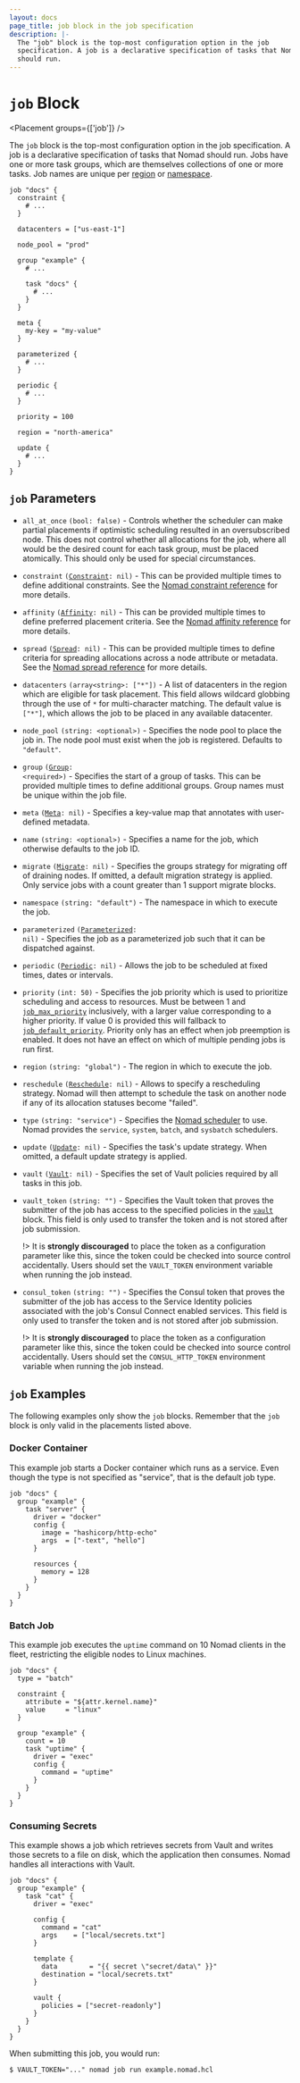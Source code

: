 ```yaml
---
layout: docs
page_title: job block in the job specification
description: |-
  The "job" block is the top-most configuration option in the job
  specification. A job is a declarative specification of tasks that Nomad
  should run.
---
```


# `job` Block

<Placement groups={['job']} />

The `job` block is the top-most configuration option in the job specification.
A job is a declarative specification of tasks that Nomad should run. Jobs have
one or more task groups, which are themselves collections of one or more tasks.
Job names are unique per [region][region] or [namespace][namespace].

```hcl
job "docs" {
  constraint {
    # ...
  }

  datacenters = ["us-east-1"]

  node_pool = "prod"

  group "example" {
    # ...

    task "docs" {
      # ...
    }
  }

  meta {
    my-key = "my-value"
  }

  parameterized {
    # ...
  }

  periodic {
    # ...
  }

  priority = 100

  region = "north-america"

  update {
    # ...
  }
}
```

## `job` Parameters

- `all_at_once` `(bool: false)` - Controls whether the scheduler can make
  partial placements if optimistic scheduling resulted in an oversubscribed
  node. This does not control whether all allocations for the job, where all
  would be the desired count for each task group, must be placed atomically.
  This should only be used for special circumstances.

- `constraint` <code>([Constraint][constraint]: nil)</code> -
  This can be provided multiple times to define additional constraints. See the
  [Nomad constraint reference][constraint] for more
  details.

- `affinity` <code>([Affinity][affinity]: nil)</code> -
  This can be provided multiple times to define preferred placement criteria. See the
  [Nomad affinity reference][affinity] for more
  details.

- `spread` <code>([Spread][spread]: nil)</code> - This can be provided multiple times
  to define criteria for spreading allocations across a node attribute or metadata.
  See the [Nomad spread reference][spread] for more details.

- `datacenters` `(array<string>: ["*"])` - A list of datacenters in the region
  which are eligible for task placement. This field allows wildcard globbing
  through the use of `*` for multi-character matching. The default value is
  `["*"]`, which allows the job to be placed in any available datacenter.

- `node_pool` `(string: <optional>)` - Specifies the node pool to place the job
  in. The node pool must exist when the job is registered. Defaults to `"default"`.

- `group` <code>([Group][group]: &lt;required&gt;)</code> - Specifies the start of a
  group of tasks. This can be provided multiple times to define additional
  groups. Group names must be unique within the job file.

- `meta` <code>([Meta][]: nil)</code> - Specifies a key-value map that annotates
  with user-defined metadata.

- `name` `(string: <optional>)` - Specifies a name for the job, which otherwise
  defaults to the job ID.

- `migrate` <code>([Migrate][]: nil)</code> - Specifies the groups strategy for
  migrating off of draining nodes. If omitted, a default migration strategy is
  applied. Only service jobs with a count greater than 1 support migrate blocks.

- `namespace` `(string: "default")` - The namespace in which to execute the job.

- `parameterized` <code>([Parameterized][parameterized]: nil)</code> - Specifies
  the job as a parameterized job such that it can be dispatched against.

- `periodic` <code>([Periodic][]: nil)</code> - Allows the job to be scheduled
  at fixed times, dates or intervals.

- `priority` `(int: 50)` - Specifies the job priority which is used to
  prioritize scheduling and access to resources.
  Must be between 1 and [`job_max_priority`] inclusively,
  with a larger value corresponding to a higher priority.
  If value 0 is provided this will fallback to [`job_default_priority`].
  Priority only has an effect when job preemption is enabled.
  It does not have an effect on which of multiple pending jobs is run first.

- `region` `(string: "global")` - The region in which to execute the job.

- `reschedule` <code>([Reschedule][]: nil)</code> - Allows to specify a
  rescheduling strategy. Nomad will then attempt to schedule the task on another
  node if any of its allocation statuses become "failed".

- `type` `(string: "service")` - Specifies the [Nomad scheduler][scheduler] to
  use. Nomad provides the `service`, `system`, `batch`, and `sysbatch` schedulers.

- `update` <code>([Update][update]: nil)</code> - Specifies the task's update
  strategy. When omitted, a default update strategy is applied.

- `vault` <code>([Vault][]: nil)</code> - Specifies the set of Vault policies
  required by all tasks in this job.

- `vault_token` `(string: "")` - Specifies the Vault token that proves the
  submitter of the job has access to the specified policies in the
  [`vault`][vault] block. This field is only used to transfer the token and is
  not stored after job submission.

  !> It is **strongly discouraged** to place the token as a configuration
  parameter like this, since the token could be checked into source control
  accidentally. Users should set the `VAULT_TOKEN` environment variable when
  running the job instead.

- `consul_token` `(string: "")` - Specifies the Consul token that proves the
  submitter of the job has access to the Service Identity policies associated
  with the job's Consul Connect enabled services. This field is only used to
  transfer the token and is not stored after job submission.

  !> It is **strongly discouraged** to place the token as a configuration
  parameter like this, since the token could be checked into source control
  accidentally. Users should set the `CONSUL_HTTP_TOKEN` environment variable when
  running the job instead.

## `job` Examples

The following examples only show the `job` blocks. Remember that the
`job` block is only valid in the placements listed above.

### Docker Container

This example job starts a Docker container which runs as a service. Even though
the type is not specified as "service", that is the default job type.

```hcl
job "docs" {
  group "example" {
    task "server" {
      driver = "docker"
      config {
        image = "hashicorp/http-echo"
        args  = ["-text", "hello"]
      }

      resources {
        memory = 128
      }
    }
  }
}
```

### Batch Job

This example job executes the `uptime` command on 10 Nomad clients in the fleet,
restricting the eligible nodes to Linux machines.

```hcl
job "docs" {
  type = "batch"

  constraint {
    attribute = "${attr.kernel.name}"
    value     = "linux"
  }

  group "example" {
    count = 10
    task "uptime" {
      driver = "exec"
      config {
        command = "uptime"
      }
    }
  }
}
```

### Consuming Secrets

This example shows a job which retrieves secrets from Vault and writes those
secrets to a file on disk, which the application then consumes. Nomad handles
all interactions with Vault.

```hcl
job "docs" {
  group "example" {
    task "cat" {
      driver = "exec"

      config {
        command = "cat"
        args    = ["local/secrets.txt"]
      }

      template {
        data        = "{{ secret \"secret/data\" }}"
        destination = "local/secrets.txt"
      }

      vault {
        policies = ["secret-readonly"]
      }
    }
  }
}
```

When submitting this job, you would run:

```shell-session
$ VAULT_TOKEN="..." nomad job run example.nomad.hcl
```

[affinity]: /nomad/docs/job-specification/affinity 'Nomad affinity Job Specification'
[constraint]: /nomad/docs/job-specification/constraint 'Nomad constraint Job Specification'
[group]: /nomad/docs/job-specification/group 'Nomad group Job Specification'
[meta]: /nomad/docs/job-specification/meta 'Nomad meta Job Specification'
[migrate]: /nomad/docs/job-specification/migrate 'Nomad migrate Job Specification'
[namespace]: /nomad/tutorials/manage-clusters/namespaces
[parameterized]: /nomad/docs/job-specification/parameterized 'Nomad parameterized Job Specification'
[periodic]: /nomad/docs/job-specification/periodic 'Nomad periodic Job Specification'
[region]: /nomad/tutorials/manage-clusters/federation
[reschedule]: /nomad/docs/job-specification/reschedule 'Nomad reschedule Job Specification'
[scheduler]: /nomad/docs/schedulers 'Nomad Scheduler Types'
[spread]: /nomad/docs/job-specification/spread 'Nomad spread Job Specification'
[task]: /nomad/docs/job-specification/task 'Nomad task Job Specification'
[update]: /nomad/docs/job-specification/update 'Nomad update Job Specification'
[vault]: /nomad/docs/job-specification/vault 'Nomad vault Job Specification'
[`job_max_priority`]: /nomad/docs/configuration/server#job_max_priority
[`job_default_priority`]: /nomad/docs/configuration/server#job_default_priority
